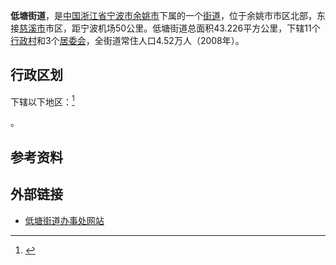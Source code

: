 {{中国乡级行政区|33/02/81/005/000
| 总面积 = 43.226平方公里
| 常住人口 = 4.52万人
| 常住人口年份 = 2008
| 电话区号 = 574
}}
'''低塘街道'''，是[[中国|中国]][[浙江省|浙江省]][[宁波市|宁波市]][[余姚市|余姚市]]下属的一个[[街道办事处|街道]]，位于余姚市市区北部，东接[[慈溪市|慈溪市]]市区，距宁波机场50公里。低塘街道总面积43.226平方公里，下辖11个[[行政村|行政村]]和3个[[居委会|居委会]]，全街道常住人口4.52万人（2008年）。

== 行政区划 ==
下辖以下地区：<ref>{{PRC admin/ref sgc|33/02/81/005/000}}</ref>

{{PRC admin/children|33/02/81/005/000}}。

== 参考资料 ==
{{reflist}}

==外部链接==
*[http://www.dt.yy.gov.cn/ 低塘街道办事处网站]{{Wayback|url=http://www.dt.yy.gov.cn/ |date=20090415004247 }}

{{PRC admin/navcat|33/02/81/005/000}}